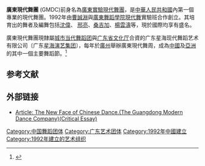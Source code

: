 {{article issues
|
{{Expand|time=2010-10-13T12:50:45+00:00}}
{{Intromissing|time=2010-10-13T12:50:45+00:00}}
}}
'''廣東現代舞團''' (GMDC)前身名為[[廣東實驗現代舞團|廣東實驗現代舞團]]，是[[中華人民共和國|中華人民共和國]]內第一個專業的現代舞團。1992年由[[曹誠淵|曹誠淵]]與[[廣東舞蹈學院|廣東舞蹈學院]][[現代舞|現代舞]]實驗班合作創立。其培育出的舞者及編舞包括[[沈偉|沈偉]]、 [[邢亮|邢亮]]、[[桑吉加|桑吉加]]、[[楊雲濤|楊雲濤]]等，現於國際均享有盛名。

廣東現代舞團現隸屬[[城市当代舞蹈团|城市当代舞蹈团]]與[[广东省|广东省]][[文化厅|文化厅]]合資的广东星海现代舞蹈艺术有限公司〔广东[[星海演艺集团|星海演艺集团]]〕，每年於[[廣州|廣州]]舉辦廣東現代舞周，成為[[中國|中國]]及[[亞洲|亞洲]]的其中一個主要舞蹈節。<ref>{{Cite web |url=http://www.echinacities.com/guangzhou/city-life/stage/7th-guangdong-modern-dance-week-kicks-off-on-the-july-24th.html |title=7th Guangdong Modern Dance Week Kicks off on the July 24th (eChinaCities.com) |access-date=2010-10-13 |archive-date=2012-03-04 |archive-url=https://archive.today/20120304155611/http://www.echinacities.com/guangzhou/city-life/stage/7th-guangdong-modern-dance-week-kicks-off-on-the-july-24th.html |dead-url=yes }}</ref>

==参考文献==
<div class="references-small">
<references></references>
</div>

== 外部链接 ==
* [https://web.archive.org/web/20121104232431/http://www.highbeam.com/doc/1G1-78638136.html Article: The New Face of Chinese Dance.(The Guangdong Modern Dance Company)(Critical Essay) ]

[[Category:中国舞蹈团体|Category:中国舞蹈团体]]
[[Category:广东艺术团体|Category:广东艺术团体]]
[[Category:1992年中國建立|Category:1992年中國建立]]
[[Category:1992年建立的艺术组织|Category:1992年建立的艺术组织]]